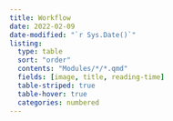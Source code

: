 ```yaml
---
title: Workflow
date: 2022-02-09
date-modified: "`r Sys.Date()`"
listing: 
  type: table
  sort: "order"
  contents: "Modules/*/*.qmd"
  fields: [image, title, reading-time]
  table-striped: true
  table-hover: true
  categories: numbered
---
```

